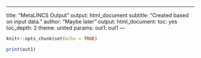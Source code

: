 <!-- # install.packages("glmnet")
# install.packages("ggplot2")
# # devtools::install_github("xia-lab/MetaboAnalystR", build = TRUE, build_vignettes = TRUE, build_manual =T)
# install.packages("scales")
# install.packages("pheatmap")
# install.packages("tidyverse")
# install.packages("reshape")
# install.packages("magrittr")
# install.packages("ggpubr")
# install.packages("ggplot2")
# install.packages("lsmeans")
# install.packages("multcomp")
# install.packages("ggplot2")
# install.packages("corrplot")
# install.packages("Hmisc")
# BiocManager::install("ComplexHeatmap")
# install.packages("circlize")

# library(glmnet)
# library(ggplot2)
# #library(MetaboAnalystR) # It will take long time to install, you can comment this line 
# library("scales")
# library(pheatmap)
# library(tidyverse)
# library(reshape2)
# library(magrittr)
# library("ggpubr")
# library(lsmeans)
# library(multcomp)
# library(corrplot)
# library("Hmisc")
# library(ComplexHeatmap)
# library(circlize)



# metabolomics_meta= read.csv("metabolomics_meta_R21_SOV.csv")   
# samples_meta= read.csv("samples_meta_R21_SOV.csv",na.strings=c("NA","NaN", ""))       # samples unique ids is the sample id   
# metabolomics_data= read.csv("metabolomics_data_R21_SOV.csv",check.names=F,row.names=1)  # metabolomics id is the comp id
# dim(metabolomics_data)
# dim(metabolomics_meta)
# dim(samples_meta)
# print("********************Metabolomics data")
# head(metabolomics_data)
# print("********************Metaboloites annotation")
# head(metabolomics_meta)
# print("********************Samples annotation")
# head(samples_meta)

# options(echo=FALSE) #do I need this?
args <- commandArgs(trailingOnly = TRUE)
print(args)

#do the file building here, to html
metabolomics_meta= args[1] # hve to open the file here, otherwise it will not work
samples_meta= args[2]
metabolomics_data = args[3]

int.mat <- metabolomics_data
rowNms <- rownames(int.mat)
colNms <- colnames(int.mat)
naNms <- sum(is.na(int.mat))
num.mat <- suppressWarnings(apply(int.mat, 2, as.numeric))
if (sum(is.na(num.mat)) > naNms) {
    num.mat <- apply(int.mat, 2, function(x) as.numeric(gsub(",", "", x)))
    if (sum(is.na(num.mat)) > naNms) {
        print("Non-numeric values were found and replaced by NA.")
    }
    else {
        print("All data values are numeric.")
    }
} 
 -->

---

title: "MetaLINCS Output"
output: html_document
subtitle: "Created based on input data."
author: "Maybe later"
output: 
  html_document: 
    toc: yes
    toc_depth: 2
    theme: united
params:
    out1: out1
---

```r
knitr::opts_chunk$set(echo = TRUE)
```


```r
print(out1)
```